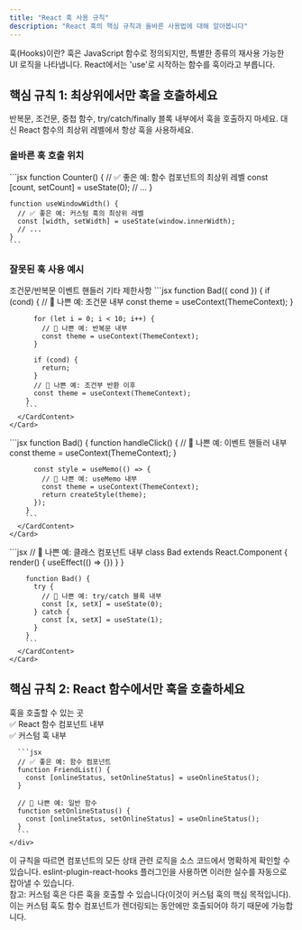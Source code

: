 ```yaml
---
title: "React 훅 사용 규칙"
description: "React 훅의 핵심 규칙과 올바른 사용법에 대해 알아봅니다"
---
```



<Card className="mb-6">
  <CardHeader>
    <CardTitle>훅(Hooks)이란?</CardTitle>
    <CardDescription>
      훅은 JavaScript 함수로 정의되지만, 특별한 종류의 재사용 가능한 UI 로직을 나타냅니다.
      React에서는 'use'로 시작하는 함수를 훅이라고 부릅니다.
    </CardDescription>
  </CardHeader>
</Card>

## 핵심 규칙 1: 최상위에서만 훅을 호출하세요

<Alert className="mb-6">
  <AlertDescription>
    반복문, 조건문, 중첩 함수, try/catch/finally 블록 내부에서 훅을 호출하지 마세요.
    대신 React 함수의 최상위 레벨에서 항상 훅을 사용하세요.
  </AlertDescription>
</Alert>

### 올바른 훅 호출 위치

<Card className="mb-6">
  <CardContent className="pt-6">
    ```jsx
    function Counter() {
      // ✅ 좋은 예: 함수 컴포넌트의 최상위 레벨
      const [count, setCount] = useState(0);
      // ...
    }

    function useWindowWidth() {
      // ✅ 좋은 예: 커스텀 훅의 최상위 레벨
      const [width, setWidth] = useState(window.innerWidth);
      // ...
    }
    ```
  </CardContent>
</Card>

### 잘못된 훅 사용 예시

<Tabs defaultValue="conditional" className="mb-6">
  <TabsList>
    <TabsTrigger value="conditional">조건문/반복문</TabsTrigger>
    <TabsTrigger value="handlers">이벤트 핸들러</TabsTrigger>
    <TabsTrigger value="other">기타 제한사항</TabsTrigger>
  </TabsList>
  
  <TabsContent value="conditional">
    <Card>
      <CardContent>
        ```jsx
        function Bad({ cond }) {
          if (cond) {
            // 🔴 나쁜 예: 조건문 내부
            const theme = useContext(ThemeContext);
          }
          
          for (let i = 0; i < 10; i++) {
            // 🔴 나쁜 예: 반복문 내부
            const theme = useContext(ThemeContext);
          }
          
          if (cond) {
            return;
          }
          // 🔴 나쁜 예: 조건부 반환 이후
          const theme = useContext(ThemeContext);
        }
        ```
      </CardContent>
    </Card>
  </TabsContent>
  
  <TabsContent value="handlers">
    <Card>
      <CardContent>
        ```jsx
        function Bad() {
          function handleClick() {
            // 🔴 나쁜 예: 이벤트 핸들러 내부
            const theme = useContext(ThemeContext);
          }
          
          const style = useMemo(() => {
            // 🔴 나쁜 예: useMemo 내부
            const theme = useContext(ThemeContext);
            return createStyle(theme);
          });
        }
        ```
      </CardContent>
    </Card>
  </TabsContent>
  
  <TabsContent value="other">
    <Card>
      <CardContent>
        ```jsx
        // 🔴 나쁜 예: 클래스 컴포넌트 내부
        class Bad extends React.Component {
          render() {
            useEffect(() => {})
          }
        }

        function Bad() {
          try {
            // 🔴 나쁜 예: try/catch 블록 내부
            const [x, setX] = useState(0);
          } catch {
            const [x, setX] = useState(1);
          }
        }
        ```
      </CardContent>
    </Card>
  </TabsContent>
</Tabs>

## 핵심 규칙 2: React 함수에서만 훅을 호출하세요

<Card className="mb-6">
  <CardHeader>
    <CardTitle>훅을 호출할 수 있는 곳</CardTitle>
  </CardHeader>
  <CardContent>
    <div className="space-y-4">
      <div className="flex items-start">
        <span className="text-green-600 mr-2">✅</span>
        <span>React 함수 컴포넌트 내부</span>
      </div>
      <div className="flex items-start">
        <span className="text-green-600 mr-2">✅</span>
        <span>커스텀 훅 내부</span>
      </div>
      
      ```jsx
      // ✅ 좋은 예: 함수 컴포넌트
      function FriendList() {
        const [onlineStatus, setOnlineStatus] = useOnlineStatus();
      }

      // 🔴 나쁜 예: 일반 함수
      function setOnlineStatus() {
        const [onlineStatus, setOnlineStatus] = useOnlineStatus();
      }
      ```
    </div>
  </CardContent>
</Card>

<Alert className="mt-6">
  <AlertDescription>
    이 규칙을 따르면 컴포넌트의 모든 상태 관련 로직을 소스 코드에서 명확하게 확인할 수 있습니다.
    eslint-plugin-react-hooks 플러그인을 사용하면 이러한 실수를 자동으로 잡아낼 수 있습니다.
  </AlertDescription>
</Alert>

<Card className="mt-6 bg-blue-50">
  <CardContent className="pt-6">
    <div className="flex items-start">
      <span className="text-blue-600 font-semibold mr-2">참고:</span>
      <span>
        커스텀 훅은 다른 훅을 호출할 수 있습니다(이것이 커스텀 훅의 핵심 목적입니다).
        이는 커스텀 훅도 함수 컴포넌트가 렌더링되는 동안에만 호출되어야 하기 때문에 가능합니다.
      </span>
    </div>
  </CardContent>
</Card>